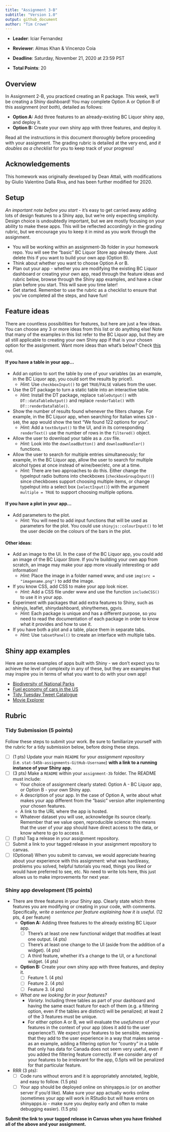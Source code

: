 ```yaml
---
title: "Assignment 3-B"
subtitle: "Version 1.0" 
output: github_document
author: "Tim Crowe"
---
```


+ __Leader__: Iciar Fernandez
+ __Reviewer__: Almas Khan & Vincenzo Coia
+ __Deadline__: Saturday, November 21, 2020 at 23:59 PST

+ __Total Points__: 20 

## Overview

In Assignment 2-B, you practiced creating an R package. This week, we'll be creating a Shiny dashboard! You may complete Option A or Option B of this assignment (*not both*), detailed as follows:

+ **Option A:** Add three features to an already-existing BC Liquor shiny app, and deploy it.
+ **Option B:** Create your own shiny app with three features, and deploy it.

Read all the instructions in this document *thoroughly* before proceeding with your assignment. The grading rubric is detailed at the very end, and *it doubles as a checklist* for you to keep track of your progress!

## Acknowledgements

This homework was originally developed by Dean Attali, with modifications by Giulio Valentino Dalla Riva, and has been further modified for 2020.

## Setup 

*An important note before you start* - it's easy to get carried away adding lots of design features to a Shiny app, but we're only expecting simplicity. Design choice is undoubtedly important, but we are mostly focusing on your ability to make these apps. This will be reflected accordingly in the grading rubric, but we encourage you to keep it in mind as you work through the assignment.

+ You will be working within an assignment-3b folder in your homework repo. You will see the "basic" BC Liquor Store app already there. Just delete this if you want to build your own app (Option B).
+ Think about whether you want to choose Option A or B.
+ Plan out your app - whether you are modifying the existing BC Liquor dashboard or creating your own app, read through the feature ideas and rubric below, browse through the Shiny app examples, and have a clear plan before you start. This will save you time later!
+ Get started. Remember to use the rubric as a checklist to ensure that you've completed all the steps, and have fun!

## Feature ideas 

There are countless possibilities for features, but here are just a few ideas. You can choose any 3 or more ideas from this list or do anything else! Note that many of the examples in this list refer to the BC Liquor app, but they are all still applicable to creating your own Shiny app if that is your chosen option for the assignment. Want more ideas than what's below? Check [this](https://rstudio.github.io/shiny/tutorial/#welcome) out.

#### If you have a table in your app...

+ Add an option to sort the table by one of your variables (as an example, in the BC Liquor app, you could sort the results by price!). 
  + *Hint:* Use `checkboxInput()` to get `TRUE`/`FALSE` values from the user.
  
+ Use the DT package to turn a static table into an interactive table. 
  + *Hint:* Install the DT package, replace `tableOutput()` with `DT::dataTableOutput()` and replace `renderTable()` with `DT::renderDataTable()`.
  
+ Show the number of results found whenever the filters change. For example, in the BC Liquor app, when searching for Italian wines `$20` - `$40`, the app would show the text "We found 122 options for you". 
  + *Hint:* Add a `textOutput()` to the UI, and in its corresponding `renderText()` use the number of rows in the `filtered()` object.
  
+ Allow the user to download your table as a .csv file. 
  + *Hint:* Look into the `downloadButton()` and `downloadHandler()` functions.
  
+ Allow the user to search for multiple entries simultaneously; for example, in the BC Liquor app, allow the user to search for multiple alcohol types at once instead of wine/beer/etc, one at a time. 
  + *Hint:* There are two approaches to do this. Either change the typeInput radio buttons into checkboxes (`checkboxGroupInput()`) since checkboxes support choosing multiple items, or change typeInput into a select box (`selectInput()`) with the argument `multiple = TRUE` to support choosing multiple options.

#### If you have a plot in your app...

+ Add parameters to the plot. 
  + *Hint:* You will need to add input functions that will be used as parameters for the plot. You could use `shinyjs::colourInput()` to let the user decide on the colours of the bars in the plot.

#### Other ideas:

+ Add an image to the UI. In the case of the BC Liquor app, you could add an image of the BC Liquor Store. If you're building your own app from scratch, an image may make your app more visually interesting or add information! 
  + *Hint:* Place the image in a folder named www, and use `img(src = "imagename.png")` to add the image.

+ If you know CSS, add CSS to make your app look nicer. 
  + *Hint:* Add a CSS file under www and use the function `includeCSS()` to use it in your app.

+ Experiment with packages that add extra features to Shiny, such as shinyjs, leaflet, shinydashboard, shinythemes, ggvis. 
  + *Hint:* Each package is unique and has a different purpose, so you need to read the documentation of each package in order to know what it provides and how to use it.

+ If you have both a plot and a table, place them in separate tabs. 
  + *Hint:* Use `tabsetPanel()` to create an interface with multiple tabs.
  
## Shiny app examples

Here are some examples of apps built with Shiny - we don't expect you to achieve the level of complexity in any of these, but they are examples that may inspire you in terms of what you want to do with your own app!

+ [Biodiversity of National Parks](https://abenedetti.shinyapps.io/bioNPS/?_ga=2.2513072.1250661063.1604984182-1784159993.1567907747)
+ [Fuel economy of cars in the US](https://jgassen.shinyapps.io/expand_fuel_economy/?_ga=2.232610335.1250661063.1604984182-1784159993.1567907747)
+ [Tidy Tuesday Tweet Catalogue](https://nsgrantham.shinyapps.io/tidytuesdayrocks/?_ga=2.224403354.1250661063.1604984182-1784159993.1567907747)
+ [Movie Explorer](http://shiny.rstudio-staging.com/gallery/movie-explorer.html)

## Rubric

### Tidy Submission (5 points)

Follow these steps to submit your work. Be sure to familiarize yourself with the rubric for a tidy submission below, before doing these steps.

- [ ] (1 pts) Update your main `README` for your _assignment repository_ (i.e. `stat-545b-assignments-GitHub-Username`) **with a link to a running instance of your Shiny app.** 
- [ ] (3 pts) Make a `README` within your `assignment-3b` folder. The README must include:
  - Your choice of assignment clearly stated: Option A - BC Liquor app, or Option B - your own Shiny app.
  - A description of your app. In the case of Option A, write about what makes your app different from the "basic" version after implementing your chosen features.
  - A link to the URL where the app is hosted.
  - Whatever dataset you will use, acknowledge its source clearly. Remember that we value open, reproducible science: this means that the user of your app should have direct access to the data, or know where to go to access it.
- [ ] (1 pts) Tag a release in your assignment repository.
- [ ] Submit a link to your tagged release in your assignment repository to canvas. 
- [ ] (Optional) When you submit to canvas, we would appreciate hearing about your experience with this assignment: what was hard/easy, problems you solved, helpful tutorials you read, things you liked or would have preferred to see, etc. No need to write lots here, this just allows us to make improvements for next year.

### Shiny app development (15 points)

- There are three features in your Shiny app. Clearly state which three features you are modifying or creating in your code, with comments. Specifically, *write a sentence per feature explaining how it is useful*. (12 pts, 4 per feature)
  - **Option A:** Adding three features to the already existing BC Liquor app.
    - [ ] There's at least one new functional widget that modifies at least one output. (4 pts)
    - [ ] There's at least one change to the UI (aside from the addition of a widget). (4 pts)
    - [ ] A third feature, whether it's a change to the UI, or a functional widget. (4 pts)
  - **Option B:** Create your own shiny app with three features, and deploy it.
    - [ ] Feature 1. (4 pts)
    - [ ] Feature 2. (4 pts)
    - [ ] Feature 3. (4 pts)
  - *What are we looking for in your features?*
     + *Variety.* Including three tables as part of your dashboard and having the same exact feature for each of them (e.g. a filtering option, even if the tables are distinct) will be penalized; at least 2 of the 3 features must be unique. 
     + For either option A or B, we will evaluate the *usefulness* of your features in the context of your app (does it add to the user experience?). We expect your features to be sensible, meaning that they add to the user experience in a way that makes sense - as an example, adding a filtering option for "country" in a table that only has data for Canada does not seem very useful, even if you added the filtering feature correctly. If we consider any of your features to be irrelevant for the app, 0.5pts will be penalized for that particular feature.
     
- RRR (3 pts):
  - [ ] Code runs without errors and it is appropriately annotated, legible, and easy to follow. (1.5 pts)
  - [ ] Your app should be deployed online on shinyapps.io (or on another server if you'd like). Make sure your app actually works online (sometimes your app will work in RStudio but will have errors on shinyapps.io - make sure you deploy early and often to make debugging easier). (1.5 pts) 

**Submit the link to your tagged release in Canvas when you have finished all of the above and your assignment.**

